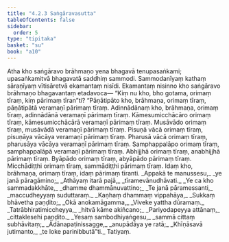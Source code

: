 ```yaml
---
title: "4.2.3 Saṅgāravasutta"
tableOfContents: false
sidebar:
  order: 5
type: "tipitaka"
basket: "su"
book: "a10"
---
```



<DynamicBreadcrumb />

<Division number="169" book="a10" bookNo="17" page="462">

<Paragraph number="1185" book="a10">
Atha kho saṅgāravo brāhmaṇo yena bhagavā tenupasaṅkami; upasaṅkamitvā bhagavatā saddhiṃ sammodi. Sammodanīyaṃ kathaṃ sāraṇīyaṃ vītisāretvā ekamantaṃ nisīdi. Ekamantaṃ nisinno kho saṅgāravo brāhmaṇo bhagavantaṃ etadavoca—
</Paragraph>

<Paragraph number="1186" book="a10">
“Kiṃ nu kho, bho gotama, orimaṃ tīraṃ, kiṃ pārimaṃ tīran”ti? “Pāṇātipāto kho, brāhmaṇa, orimaṃ tīraṃ, pāṇātipātā veramaṇī pārimaṃ tīraṃ. Adinnādānaṃ kho, brāhmaṇa, orimaṃ tīraṃ, adinnādānā veramaṇī pārimaṃ tīraṃ. Kāmesumicchācāro orimaṃ tīraṃ, kāmesumicchācārā veramaṇī pārimaṃ tīraṃ. Musāvādo orimaṃ tīraṃ, musāvādā veramaṇī pārimaṃ tīraṃ. Pisuṇā vācā orimaṃ tīraṃ, pisuṇāya vācāya veramaṇī pārimaṃ tīraṃ. Pharusā vācā orimaṃ tīraṃ, pharusāya vācāya veramaṇī pārimaṃ tīraṃ. Samphappalāpo orimaṃ tīraṃ, samphappalāpā veramaṇī pārimaṃ tīraṃ. Abhijjhā orimaṃ tīraṃ, anabhijjhā pārimaṃ tīraṃ. Byāpādo orimaṃ tīraṃ, abyāpādo pārimaṃ tīraṃ. Micchādiṭṭhi orimaṃ tīraṃ, sammādiṭṭhi pārimaṃ tīraṃ. Idaṃ kho, brāhmaṇa, orimaṃ tīraṃ, idaṃ pārimaṃ tīranti.
</Paragraph>

<Paragraph number="1187" type="verses" book="a10">
_Appakā te manussesu,_  
_ye janā pāragāmino;_  
_Athāyaṃ itarā pajā,_  
_tīramevānudhāvati._  

</Paragraph>

<Paragraph number="1188" type="verses" book="a10">
_Ye ca kho sammadakkhāte,_  
_dhamme dhammānuvattino;_  
_Te janā pāramessanti,_  
_maccudheyyaṃ suduttaraṃ._  

</Paragraph>

<Paragraph number="1189" type="verses" book="a10">
_Kaṇhaṃ dhammaṃ vippahāya,_  
_Sukkaṃ bhāvetha paṇḍito;_  
_Okā anokamāgamma,_  
_Viveke yattha dūramaṃ._  

</Paragraph>

<Paragraph number="1190" type="verses" book="a10">
_Tatrābhiratimiccheyya,_  
_hitvā kāme akiñcano;_  
_Pariyodapeyya attānaṃ,_  
_cittaklesehi paṇḍito._  

</Paragraph>

<Paragraph number="1191" type="verses" book="a10">
_Yesaṃ sambodhiyaṅgesu,_  
_sammā cittaṃ subhāvitaṃ;_  
_Ādānapaṭinissagge,_  
_anupādāya ye ratā;_  
_Khīṇāsavā jutimanto,_  
_te loke parinibbutā”ti._  


</Paragraph>
</Division>

<Paragraph number="1192" type="center" book="a10">
Tatiyaṃ.
</Paragraph>